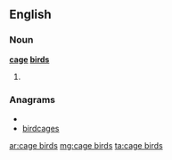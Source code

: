 ==English==

===Noun===
'''[[cage]] [[bird]]s'''

# {{plural of|[[cage bird]]}}

===Anagrams===
* {{alphagram|abcdegirs}}
* [[birdcages#English|birdcages]]

[[ar:cage birds]]
[[mg:cage birds]]
[[ta:cage birds]]